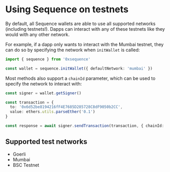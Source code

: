 # Using Sequence on testnets

By default, all Sequence wallets are able to use all supported networks (including testnets!). Dapps can interact with any of these testnets like they would with any other network.

For example, if a dapp only wants to interact with the Mumbai testnet, they can do so by specifying the network when `initWallet` is called:

```ts
import { sequence } from '0xsequence'

const wallet = sequence.initWallet({ defaultNetwork: 'mumbai' })
```

Most methods also support a `chainId` parameter, which can be used to specify the network to interact with:

```ts
const signer = wallet.getSigner()

const transaction = {
  to: '0x6d52be8194216fF4E7685D285728C8dF9050b2CC',
  value: ethers.utils.parseEther('0.1')
}

const response = await signer.sendTransaction(transaction, { chainId: 'mumbai' })
```

## Supported test networks
- Goerli
- Mumbai
- BSC Testnet
